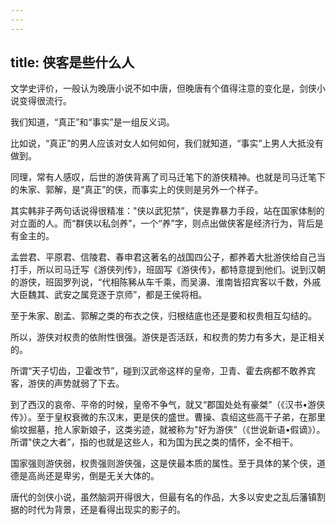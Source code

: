 ```yaml
---
---
---
```

title: 侠客是些什么人
---




文学史评价，一般认为晚唐小说不如中唐，但晚唐有个值得注意的变化是，剑侠小说变得很流行。

我们知道，“真正”和“事实”是一组反义词。

比如说，“真正”的男人应该对女人如何如何，我们就知道，“事实”上男人大抵没有做到。

同理，常有人感叹，后世的游侠背离了司马迁笔下的游侠精神。也就是司马迁笔下的朱家、郭解，是“真正”的侠，而事实上的侠则是另外一个样子。

其实韩非子两句话说得很精准："侠以武犯禁”，侠是靠暴力手段，站在国家体制的对立面的人。而“群侠以私剑养”，一个“养”字，则点出做侠客是经济行为，背后是有金主的。

孟尝君、平原君、信陵君、春申君这著名的战国四公子，都养着大批游侠给自己当打手，所以司马迁写《游侠列传》，班固写《游侠传》，都特意提到他们。说到汉朝的游侠，班固罗列说，“代相陈豨从车千乘，而吴濞、淮南皆招宾客以千数，外戚大臣魏其、武安之属竞逐于京师”，都是王侯将相。

至于朱家、剧孟、郭解之类的布衣之侠，归根结底也还是要和权贵相互勾结的。

所以，游侠对权贵的依附性很强。游侠是否活跃，和权贵的势力有多大，是正相关的。

所谓“天子切齿，卫霍改节”，碰到汉武帝这样的皇帝，卫青、霍去病都不敢养宾客，游侠的声势就弱了下去。

到了西汉的哀帝、平帝的时候，皇帝不争气，就又“郡国处处有豪桀”（《汉书•游侠传》）。至于皇权衰微的东汉末，更是侠的盛世。曹操、袁绍这些高干子弟，在那里偷坟掘墓，抢人家新娘子，这类劣迹，就被称为"好为游侠”（《世说新语•假谪》）。所谓"侠之大者”，指的也就是这些人，和为国为民之类的情怀，全不相干。

国家强则游侠弱，权贵强则游侠强，这是侠最本质的属性。至于具体的某个侠，道德是高尚还是卑劣，倒是无关大体的。

唐代的剑侠小说，虽然脑洞开得很大，但最有名的作品，大多以安史之乱后藩镇割据的时代为背景，还是看得出现实的影子的。